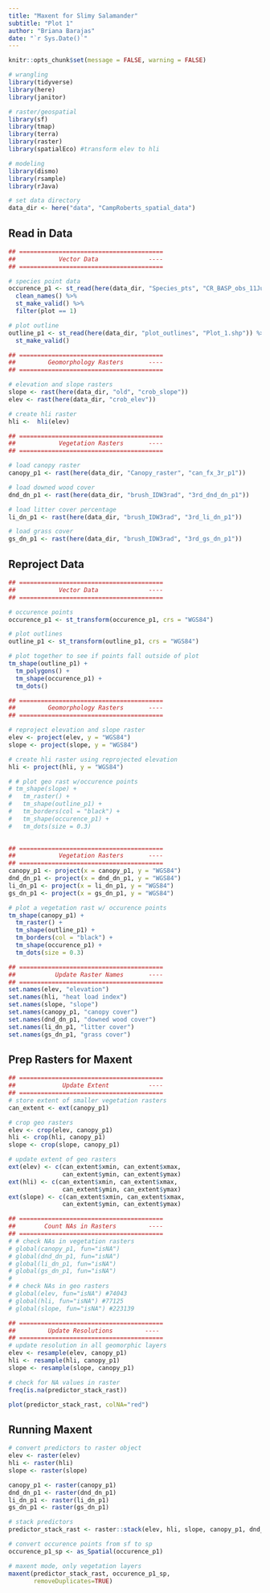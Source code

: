 ```yaml
---
title: "Maxent for Slimy Salamander"
subtitle: "Plot 1"
author: "Briana Barajas"
date: "`r Sys.Date()`"
---
```

```r
knitr::opts_chunk$set(message = FALSE, warning = FALSE)
```

```r
# wrangling
library(tidyverse)
library(here)
library(janitor)

# raster/geospatial
library(sf)
library(tmap)
library(terra)
library(raster)
library(spatialEco) #transform elev to hli

# modeling
library(dismo)
library(rsample)
library(rJava)

# set data directory
data_dir <- here("data", "CampRoberts_spatial_data")
```

## Read in Data

```r
## ========================================
##            Vector Data              ----
## ========================================

# species point data
occurence_p1 <- st_read(here(data_dir, "Species_pts", "CR_BASP_obs_11Jul22.shp")) %>% 
  clean_names() %>% 
  st_make_valid() %>% 
  filter(plot == 1)

# plot outline
outline_p1 <- st_read(here(data_dir, "plot_outlines", "Plot_1.shp")) %>% 
  st_make_valid() 

## ========================================
##         Geomorphology Rasters       ----
## ========================================

# elevation and slope rasters
slope <- rast(here(data_dir, "old", "crob_slope"))
elev <- rast(here(data_dir, "crob_elev"))

# create hli raster
hli <-  hli(elev)

## ========================================
##            Vegetation Rasters       ----
## ========================================

# load canopy raster
canopy_p1 <- rast(here(data_dir, "Canopy_raster", "can_fx_3r_p1"))

# load downed wood cover
dnd_dn_p1 <- rast(here(data_dir, "brush_IDW3rad", "3rd_dnd_dn_p1"))

# load litter cover percentage
li_dn_p1 <- rast(here(data_dir, "brush_IDW3rad", "3rd_li_dn_p1"))

# load grass cover
gs_dn_p1 <- rast(here(data_dir, "brush_IDW3rad", "3rd_gs_dn_p1"))

```

## Reproject Data

```r
## ========================================
##            Vector Data              ----
## ========================================

# occurence points
occurence_p1 <- st_transform(occurence_p1, crs = "WGS84") 

# plot outlines
outline_p1 <- st_transform(outline_p1, crs = "WGS84")

# plot together to see if points fall outside of plot
tm_shape(outline_p1) +
  tm_polygons() +
  tm_shape(occurence_p1) +
  tm_dots()

## ========================================
##         Geomorphology Rasters       ----
## ========================================

# reproject elevation and slope raster
elev <- project(elev, y = "WGS84")
slope <- project(slope, y = "WGS84")

# create hli raster using reprojected elevation
hli <- project(hli, y = "WGS84")

# # plot geo rast w/occurence points
# tm_shape(slope) +
#   tm_raster() +
#   tm_shape(outline_p1) +
#   tm_borders(col = "black") +
#   tm_shape(occurence_p1) +
#   tm_dots(size = 0.3)
  

## ========================================
##            Vegetation Rasters       ----
## ========================================
canopy_p1 <- project(x = canopy_p1, y = "WGS84")
dnd_dn_p1 <- project(x = dnd_dn_p1, y = "WGS84")
li_dn_p1 <- project(x = li_dn_p1, y = "WGS84")
gs_dn_p1 <- project(x = gs_dn_p1, y = "WGS84")

# plot a vegetation rast w/ occurence points
tm_shape(canopy_p1) +
  tm_raster() +
  tm_shape(outline_p1) +
  tm_borders(col = "black") +
  tm_shape(occurence_p1) +
  tm_dots(size = 0.3)

## ========================================
##           Update Raster Names       ----
## ========================================
set.names(elev, "elevation")
set.names(hli, "heat load index")
set.names(slope, "slope")
set.names(canopy_p1, "canopy cover")
set.names(dnd_dn_p1, "downed wood cover")
set.names(li_dn_p1, "litter cover")
set.names(gs_dn_p1, "grass cover")
```


## Prep Rasters for Maxent

```r
## ========================================
##             Update Extent           ----
## ========================================
# store extent of smaller vegetation rasters
can_extent <- ext(canopy_p1)

# crop geo rasters
elev <- crop(elev, canopy_p1)
hli <- crop(hli, canopy_p1)
slope <- crop(slope, canopy_p1)

# update extent of geo rasters
ext(elev) <- c(can_extent$xmin, can_extent$xmax,
               can_extent$ymin, can_extent$ymax)
ext(hli) <- c(can_extent$xmin, can_extent$xmax,
               can_extent$ymin, can_extent$ymax)
ext(slope) <- c(can_extent$xmin, can_extent$xmax,
               can_extent$ymin, can_extent$ymax)

## ========================================
##        Count NAs in Rasters         ----
## ========================================
# # check NAs in vegetation rasters
# global(canopy_p1, fun="isNA")
# global(dnd_dn_p1, fun="isNA")
# global(li_dn_p1, fun="isNA")
# global(gs_dn_p1, fun="isNA")
# 
# # check NAs in geo rasters
# global(elev, fun="isNA") #74043
# global(hli, fun="isNA") #77125
# global(slope, fun="isNA") #223139

## ========================================
##         Update Resolutions         ----
## ========================================
# update resolution in all geomorphic layers
elev <- resample(elev, canopy_p1)
hli <- resample(hli, canopy_p1)
slope <- resample(slope, canopy_p1)

```

```r
# check for NA values in raster
freq(is.na(predictor_stack_rast))

plot(predictor_stack_rast, colNA="red")
```

## Running Maxent
```r
# convert predictors to raster object
elev <- raster(elev)
hli <- raster(hli)
slope <- raster(slope)

canopy_p1 <- raster(canopy_p1)
dnd_dn_p1 <- raster(dnd_dn_p1)
li_dn_p1 <- raster(li_dn_p1)
gs_dn_p1 <- raster(gs_dn_p1)

# stack predictors
predictor_stack_rast <- raster::stack(elev, hli, slope, canopy_p1, dnd_dn_p1, li_dn_p1, gs_dn_p1)

# convert occurence points from sf to sp
occurence_p1_sp <- as_Spatial(occurence_p1)

# maxent mode, only vegetation layers
maxent(predictor_stack_rast, occurence_p1_sp,
       removeDuplicates=TRUE)
```





